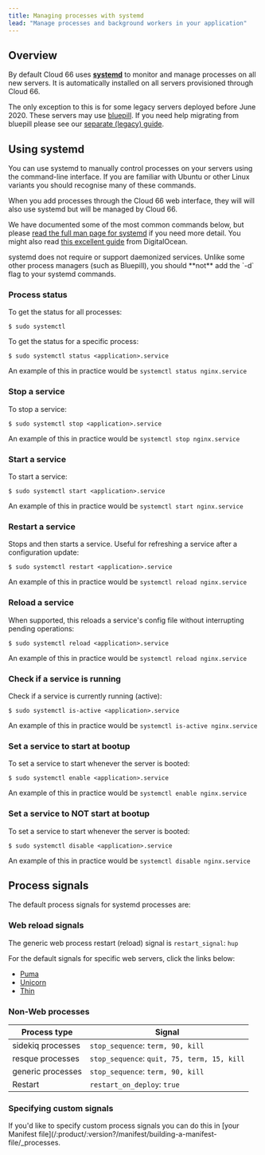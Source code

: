 ```yaml
---
title: Managing processes with systemd
lead: "Manage processes and background workers in your application"
---
```


## Overview

By default Cloud 66 uses [**systemd**](https://manpages.ubuntu.com/manpages/bionic/man1/systemd.1/) to monitor and manage processes on all new servers. It is automatically installed on all servers provisioned through Cloud 66. 

The only exception to this is for some legacy servers deployed before June 2020. These servers may use [bluepill](https://github.com/bluepill-rb/bluepill). If you need help migrating from bluepill please see our [separate (legacy) guide](/:product/:version?/servers/bluepill-legacy). 

## Using systemd

You can use systemd to manually control processes on your servers using the command-line interface. If you are familiar with Ubuntu or other Linux variants you should recognise many of these commands.

When you add processes through the Cloud 66 web interface, they will will also use systemd but will be managed by Cloud 66.

We have documented some of the most common commands below, but please [read the full man page for systemd](https://manpages.ubuntu.com/manpages/bionic/man1/systemd.1/) if you need more detail. You might also read [this excellent guide](https://www.digitalocean.com/community/tutorials/how-to-use-systemctl-to-manage-systemd-services-and-units) from DigitalOcean.

<Callout type="info" title="Daemonized services">
systemd does not require or support daemonized services. Unlike some other process managers (such as Bluepill), you should **not** add the `-d` flag to your systemd commands. 
</Callout>

### Process status

To get the status for all processes:

```shell
$ sudo systemctl 
```

To get the status for a specific process:

```shell 
$ sudo systemctl status <application>.service 
```

An example of this in practice would be `systemctl status nginx.service`

### Stop a service

To stop a service:

```shell 
$ sudo systemctl stop <application>.service 
```

An example of this in practice would be `systemctl stop nginx.service`

### Start a service

To start a service:

```shell 
$ sudo systemctl start <application>.service 
```

An example of this in practice would be `systemctl start nginx.service`

### Restart a service

Stops and then starts a service. Useful for refreshing a service after a configuration update:

```shell 
$ sudo systemctl restart <application>.service 
```

An example of this in practice would be `systemctl reload nginx.service`

### Reload a service

When supported, this reloads a service's config file without interrupting pending operations:

```shell 
$ sudo systemctl reload <application>.service 
```

An example of this in practice would be `systemctl reload nginx.service`

### Check if a service is running

Check if a service is currently running (active):

```shell 
$ sudo systemctl is-active <application>.service 
```

An example of this in practice would be `systemctl is-active nginx.service`

### Set a service to start at bootup

To set a service to start whenever the server is booted:

```shell 
$ sudo systemctl enable <application>.service 
```

An example of this in practice would be `systemctl enable nginx.service`

### Set a service to NOT start at bootup

To set a service to start whenever the server is booted:

```shell 
$ sudo systemctl disable <application>.service 
```

An example of this in practice would be `systemctl disable nginx.service`

## Process signals

The default process signals for systemd processes are:

### Web reload signals

The generic web process restart (reload) signal is `restart_signal`: `hup`

For the default signals for specific web servers, click the links below:

- [Puma](/:product/:version?/build-and-config/puma-rack-server#customizing-shutdown-and-reload-signals)
- [Unicorn](/:product/:version?/build-and-config/unicorn-rack-server#customizing-shutdown-and-reload-signals)
- [Thin](/:product/:version?/build-and-config/thin-rack-server#customizing-shutdown-and-reload-signals)

### Non-Web processes

|Process type|Signal|
|--- |--- |
|sidekiq processes|`stop_sequence`: `term, 90, kill`|
|resque processes|`stop_sequence`: `quit, 75, term, 15, kill`|
|generic processes|`stop_sequence`: `term, 90, kill`|
|Restart|`restart_on_deploy`: `true`|


### Specifying custom signals

If you'd like to specify custom process signals you can do this in [your Manifest file](/:product/:version?/manifest/building-a-manifest-file/_processes.
